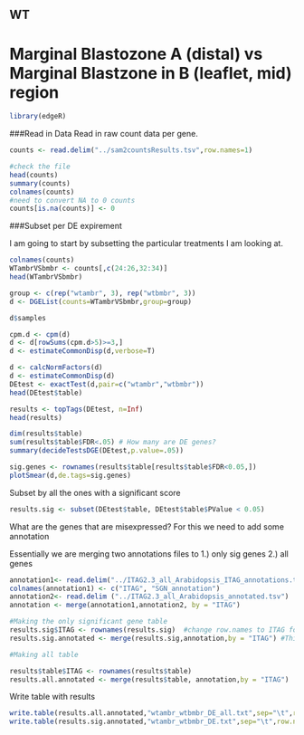 WT
----

Marginal Blastozone A (distal) vs Marginal Blastzone in B (leaflet, mid) region 
====================================================

```r
library(edgeR)
```

###Read in Data
Read in raw count data per gene.

```r
counts <- read.delim("../sam2countsResults.tsv",row.names=1)

#check the file
head(counts)
summary(counts)
colnames(counts)
#need to convert NA to 0 counts
counts[is.na(counts)] <- 0
```

###Subset per DE expirement

I am going to start by subsetting the particular treatments I am looking at. 

```r
colnames(counts)
WTambrVSbmbr <- counts[,c(24:26,32:34)]
head(WTambrVSbmbr)
```


```r
group <- c(rep("wtambr", 3), rep("wtbmbr", 3))
d <- DGEList(counts=WTambrVSbmbr,group=group)
```

```r
d$samples
```

```r
cpm.d <- cpm(d)
d <- d[rowSums(cpm.d>5)>=3,] 
d <- estimateCommonDisp(d,verbose=T) 

d <- calcNormFactors(d)
d <- estimateCommonDisp(d)
DEtest <- exactTest(d,pair=c("wtambr","wtbmbr"))
head(DEtest$table)

results <- topTags(DEtest, n=Inf)
head(results)

dim(results$table)
sum(results$table$FDR<.05) # How many are DE genes?
summary(decideTestsDGE(DEtest,p.value=.05))

sig.genes <- rownames(results$table[results$table$FDR<0.05,]) 
plotSmear(d,de.tags=sig.genes)
```

Subset by all the ones with a significant score

```r
results.sig <- subset(DEtest$table, DEtest$table$PValue < 0.05)
```


What are the genes that are misexpressed?
For this we need to add some annotation


Essentially we are merging two annotations files to 1.) only sig genes 2.) all genes
```r

annotation1<- read.delim("../ITAG2.3_all_Arabidopsis_ITAG_annotations.tsv", header=FALSE)  #Changed to the SGN human readable annotation
colnames(annotation1) <- c("ITAG", "SGN_annotation")
annotation2<- read.delim ("../ITAG2.3_all_Arabidopsis_annotated.tsv")
annotation <- merge(annotation1,annotation2, by = "ITAG")

#Making the only significant gene table
results.sig$ITAG <- rownames(results.sig)  #change row.names to ITAG for merging
results.sig.annotated <- merge(results.sig,annotation,by = "ITAG") #This is merging to only sig genes

#Making all table

results$table$ITAG <- rownames(results$table)
results.all.annotated <- merge(results$table, annotation,by = "ITAG")
```


Write table with results

```r
write.table(results.all.annotated,"wtambr_wtbmbr_DE_all.txt",sep="\t",row.names=F)
write.table(results.sig.annotated,"wtambr_wtbmbr_DE.txt",sep="\t",row.names=F)
```


